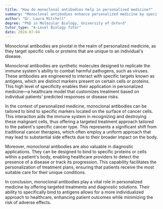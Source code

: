```yaml
---
title: "How do monoclonal antibodies help in personalised medicine?"
summary: "Monoclonal antibodies enhance personalized medicine by specifically targeting unique cells or proteins associated with an individual's disease, improving treatment effectiveness and precision."
author: "Dr. Laura Mitchell"
degree: "PhD in Molecular Biology, University of Oxford"
tutor_type: "A-Level Biology Tutor"
date: 2024-07-04
---
```


Monoclonal antibodies are pivotal in the realm of personalized medicine, as they target specific cells or proteins that are unique to an individual's disease.

Monoclonal antibodies are synthetic molecules designed to replicate the immune system's ability to combat harmful pathogens, such as viruses. These antibodies are engineered to interact with specific targets known as antigens, which are distinct markers present on certain cells or proteins. This high level of specificity enables their application in personalized medicine—a healthcare model that customizes treatment based on individual patients' predicted responses or disease risks.

In the context of personalized medicine, monoclonal antibodies can be tailored to bind to specific markers located on the surface of cancer cells. This interaction aids the immune system in recognizing and destroying these malignant cells, thus offering a targeted treatment approach tailored to the patient's specific cancer type. This represents a significant shift from traditional cancer therapies, which often employ a uniform approach that may lead to substantial side effects due to their broader impact on the body.

Moreover, monoclonal antibodies are also valuable in diagnostic applications. They can be designed to bind to specific proteins or cells within a patient's body, enabling healthcare providers to detect the presence of a disease or track its progression. This capability facilitates the personalization of treatment plans, ensuring that patients receive the most suitable care for their unique conditions.

In conclusion, monoclonal antibodies play a vital role in personalized medicine by offering targeted treatments and diagnostic solutions. Their ability to specifically bind to antigens allows for a more individualized approach to healthcare, enhancing patient outcomes while minimizing the risk of adverse effects.
    